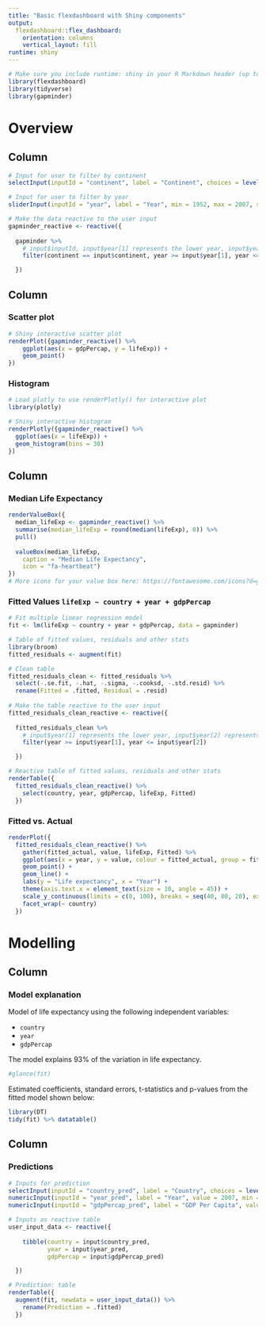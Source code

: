 ---
title: "Basic flexdashboard with Shiny components"
output: 
  flexdashboard::flex_dashboard:
    orientation: columns
    vertical_layout: fill
runtime: shiny
---

```{r setup, include=FALSE}
# Make sure you include runtime: shiny in your R Markdown header (up top) to enable Shiny functionality
library(flexdashboard)
library(tidyverse)
library(gapminder)
```

Overview
========================================

Column {data-width=200 .sidebar}
-----------------------------------------------------------------------

```{r}
# Input for user to filter by continent
selectInput(inputId = "continent", label = "Continent", choices = levels(gapminder$continent))

# Input for user to filter by year
sliderInput(inputId = "year", label = "Year", min = 1952, max = 2007, step = 5, value = c(1952, 2007))

# Make the data reactive to the user input
gapminder_reactive <- reactive({
  
  gapminder %>%
    # input$inputId, input$year[1] represents the lower year, input$year[2] represents the upper year 
    filter(continent == input$continent, year >= input$year[1], year <= input$year[2])

  }) 
```

Column {data-width=400}
-----------------------------------------------------------------------

### Scatter plot

```{r}
# Shiny interactive scatter plot
renderPlot({gapminder_reactive() %>%
    ggplot(aes(x = gdpPercap, y = lifeExp)) +
    geom_point()
})
```

### Histogram

```{r}
# Load plotly to use renderPlotly() for interactive plot
library(plotly)

# Shiny interactive histogram
renderPlotly({gapminder_reactive() %>%
  ggplot(aes(x = lifeExp)) +
  geom_histogram(bins = 30)
})
```


Column {data-width=400}
-----------------------------------------------------------------------

### Median Life Expectancy

```{r}
renderValueBox({
  median_lifeExp <- gapminder_reactive() %>% 
  summarise(median_lifeExp = round(median(lifeExp), 0)) %>%
  pull()
  
  valueBox(median_lifeExp,
    caption = "Median Life Expectancy",
    icon = "fa-heartbeat")
})
# More icons for your value box here: https://fontawesome.com/icons?d=gallery&q=health
```

### Fitted Values `lifeExp ~ country + year + gdpPercap` {data-height=360}

```{r}
# Fit multiple linear regression model
fit <- lm(lifeExp ~ country + year + gdpPercap, data = gapminder)

# Table of fitted values, residuals and other stats 
library(broom)
fitted_residuals <- augment(fit)

# Clean table
fitted_residuals_clean <- fitted_residuals %>%
  select(-.se.fit, -.hat, -.sigma, -.cooksd, -.std.resid) %>%
  rename(Fitted = .fitted, Residual = .resid) 
  
# Make the table reactive to the user input
fitted_residuals_clean_reactive <- reactive({
  
  fitted_residuals_clean %>%
    # input$year[1] represents the lower year, input$year[2] represents the upper year 
    filter(year >= input$year[1], year <= input$year[2])

  })

# Reactive table of fitted values, residuals and other stats 
renderTable({
  fitted_residuals_clean_reactive() %>%
    select(country, year, gdpPercap, lifeExp, Fitted)
  })
```

### Fitted vs. Actual {data-height=600}

```{r}
renderPlot({
  fitted_residuals_clean_reactive() %>%
    gather(fitted_actual, value, lifeExp, Fitted) %>%
    ggplot(aes(x = year, y = value, colour = fitted_actual, group = fitted_actual)) +
    geom_point() +
    geom_line() +
    labs(y = "Life expectancy", x = "Year") +
    theme(axis.text.x = element_text(size = 10, angle = 45)) +
    scale_y_continuous(limits = c(0, 100), breaks = seq(40, 80, 20), expand = c(0, 0)) +
    facet_wrap(~ country) 
  })
```

Modelling
========================================

Column {data-width=500}
-----------------------------------------------------------------------

### Model explanation

Model of life expectancy using the following independent variables:

* `country`
* `year`
* `gdpPercap`

The model explains 93% of the variation in life expectancy.

```{r eval=FALSE}
#glance(fit)
```

Estimated coefficients, standard errors, t-statistics and p-values from the fitted model shown below:

```{r}
library(DT)
tidy(fit) %>% datatable()
```

Column {data-width=500}
-----------------------------------------------------------------------

### Predictions

<!-- **Limitations:**  -->

<!-- * **Continent and country inputs should be conditional on each other. Select a valid combination.** -->
<!-- * **Model of life expectancy is only intended for dashboard learning purposes.** -->

```{r}
# Inputs for prediction
selectInput(inputId = "country_pred", label = "Country", choices = levels(gapminder$country))
numericInput(inputId = "year_pred", label = "Year", value = 2007, min = 1952, max = 2007)
numericInput(inputId = "gdpPercap_pred", label = "GDP Per Capita", value = 10000, min = 0, max = 120000)

# Inputs as reactive table
user_input_data <- reactive({
  
    tibble(country = input$country_pred, 
           year = input$year_pred, 
           gdpPercap = input$gdpPercap_pred)

  })

# Prediction: table
renderTable({
  augment(fit, newdata = user_input_data()) %>%
    rename(Prediction = .fitted)
  })
```